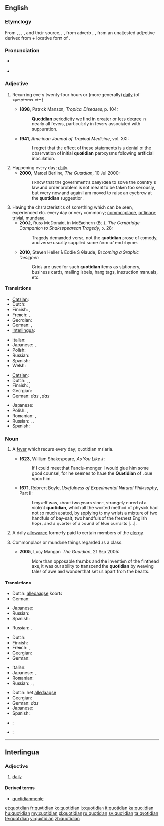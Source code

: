 ==English==

===Etymology===
From {{etyl|xno}} {{term|cotidian}}, {{term|cotidien}}, {{etyl|frm}} {{term|cotidian}}, {{term|cotidien}}, and their source, {{etyl|la}} {{term|cottidianus|cottīdiānus}}, {{term|quotidianus|quōtīdiānus|happening every day|lang=la}}, from adverb {{term|cottidie|cottīdiē}}, {{term|quotidie|quōtīdiē|every day, daily|lang=la}}, from an unattested adjective derived from {{term|quot||how many|lang=la}} + locative form of {{term|dies|diēs|day|lang=la}}.

===Pronunciation===
* {{a|UK}} {{IPA|/kwəˈtɪdɪən/}}
* {{audio|en-us-quotidian.ogg|Audio (US)}}

===Adjective===
{{en-adj}}

# {{medicine}} Recurring every twenty-four hours or (more generally) [[daily]] (of symptoms etc.). {{defdate|from 14th c.}}
#* '''1898''', Patrick Manson, ''Tropical Diseases'', p. 104:
#*: '''Quotidian''' periodicity we find in greater or less degree in nearly all fevers, particularly in fevers associated with suppuration.
#* '''1941''', ''American Journal of Tropical Medicine'', vol. XXI:
#*: I regret that the effect of these statements is a denial of the observation of initial '''quotidian''' paroxysms following artificial inoculation.
# Happening every day; [[daily]]. {{defdate|from 15th c.}}
#* '''2000''', Marcel Berline, ''The Guardian'', 10 Jul 2000:
#*: I know that the government's daily idea to solve the country's law and order problem is not meant to be taken too seriously, but every now and again I am moved to raise an eyebrow at the '''quotidian''' suggestion.
# Having the characteristics of something which can be seen, experienced etc. every day or very commonly; [[commonplace]], [[ordinary]]; [[trivial]], [[mundane]]. {{defdate|from 15th c.}}
#* '''2002''', Russ McDonald, in McEachern (Ed.), ''The Cambridge Companion to Shakespearean Tragedy'', p. 28:
#*: Tragedy demanded verse, not the '''quotidian''' prose of comedy, and verse usually supplied some form of end rhyme.
#* '''2010''', Steven Heller & Eddie S Glaude, ''Becoming a Graphic Designer'':
#*: Grids are used for such '''quotidian''' items as stationery, business cards, mailing labels, hang tags, instruction manuals, etc.

====Translations====
{{trans-top|daily}}
* [[Catalan]]: {{t|ca|quotidià}}
* Dutch: {{t+|nl|alledaags}}
* Finnish: {{t|fi|päivittäinen}}, {{t|fi|jokapäiväinen}}
* French: {{t+|fr|quotidien|m}}, {{t+|fr|quotidienne|f}}
* Georgian: {{t|ka|ყოველდღიური|tr=qoveldḡiuri|sc=Geor|xs=Georgian}}
* German: {{t+|de|alltäglich}} {{t|de|wiederkehrend}}, {{t+|de|täglich}} {{t|de|wiederkehrend}}
* [[Interlingua]]: {{t|ia|quotidian}}
{{trans-mid}}
* Italian: {{t+|it|quotidiano}}
* Japanese: {{t-|ja|毎日|alt=毎日の|tr=[[まいにちの]], mainichi no}}, {{t|ja|日課|alt=日課の|tr=[[にっかの]], nikka no}}
* Polish: {{t|pl|codzienny}}
* Russian: {{t|ru|ежедневный|tr=ježednévnyj}}
* Spanish: {{t-|es|cotidiano}}
* Welsh: {{t|cy|beunyddiol}}
{{trans-bottom}}

{{trans-top|common, mundane}}
* [[Catalan]]: {{t|ca|quotidià}}
* Dutch: {{t+|nl|alledaags}}, {{t-|nl|banaal}}, {{t+|nl|gewoon}}
* Finnish: {{t|fi|arkipäiväinen}}, {{t|fi|jokapäiväinen}}
* Georgian: {{t|ka|ჩვეულებრივი|tr=č'veulebrivi|sc=Geor|xs=Georgian}}
* German: ''das'' {{t|de|Alltägliche}}, ''das'' {{t+|de|täglich}} {{t|de|Wiederkehrende}}
{{trans-mid}}
* Japanese: {{t-|ja|日常|alt=日常の|tr=[[にちじょうの]], nichijō no}}
* Polish: {{t|pl|zwykły}}, {{t|pl|zwyczajny}}
* Romanian: {{t|ro|cotidian|m|n}}, {{t|ro|obișnuit|m|n}}
* Russian: {{t|ru|банальный|sc=Cyrl}}, {{t|ru|избитый|sc=Cyrl}}, {{t|ru|неоригинальный|sc=Cyrl}}
* Spanish: {{t-|es|cotidiano}}
{{trans-bottom}}

===Noun===
{{en-noun}}

# {{medicine|now|_|rare|historical}} A [[fever]] which recurs every day; quotidian malaria. {{defdate|from 14th c.}}
#* '''1623''', William Shakespeare, ''As You Like It'':
#*: If I could meet that Fancie-monger, I would giue him some good counsel, for he seemes to haue the '''Quotidian''' of Loue vpon him.
#* '''1671''', Robnert Boyle, ''Usefulness of Experimental Natural Philosophy'', Part II:
#*: I myself was, about two years since, strangely cured of a violent '''quotidian''', which all the wonted method of physick had not so much abated, by applying to my wrists a mixture of two handfuls of bay-salt, two handfuls of the freshest English hops, and a quarter of a pound of blue currants [...].
# {{context|Anglicanism|historical}} A daily [[allowance]] formerly paid to certain members of the [[clergy]]. {{defdate|from 16th c.}}
# {{context|usually with definite article}} Commonplace or mundane things regarded as a class. {{defdate|from 20th c.}}
#* '''2005''', Lucy Mangan, ''The Guardian'', 21 Sep 2005:
#*: More than opposable thumbs and the invention of the flinthead axe, it was our ability to transcend the '''quotidian''' by weaving tales of awe and wonder that set us apart from the beasts.

====Translations====
{{trans-top|quotidian fever}}
* Dutch: [[alledaagse]] koorts
* German: {{t+|de|täglich|alt=tägliches}} {{t+|de|Fieber}}
{{trans-mid}}
* Japanese: {{t|ja|毎日熱|tr=[[まいにちねつ]], mainichi-netsu}}
* Russian: {{t|ru|малярия с ежедневными приступами|sc=Cyrl}}
* Spanish: {{t-|es|cotidiano}}
{{trans-bottom}}

{{trans-top|a daily allowance}}
* Russian: {{t|ru|суточная норма рациона|tr=|sc=Cyrl}}, {{t|ru|суточное довольствие|tr=|sc=Cyrl}}
{{trans-mid}}
{{trans-bottom}}

{{trans-top|quotidian, daily thing}}
* Dutch: {{t|nl|alledaagse}}
* Finnish: {{t|fi|arkipäiväisyydet|p}}
* French: {{t+|fr|banalité|f}}, {{t+|fr|quotidien|m}}
* Georgian: {{t|ka|ყოველდღიური|tr=qoveldḡiuri|sc=Geor|xs=Georgian}}
* German: {{t|de|Alltag|m}}
{{trans-mid}}
* Italian: {{t+|it|ferialità|f}}
* Japanese: {{t|ja|日課|tr=[[にっか]], nikka}}, {{t-|ja|日常|tr=[[にちじょう]], nichijō}}
* Romanian: {{t|ro|cotidian|m|n}}
* Russian: {{t|ru|банальность|f|sc=Cyrl}}, {{t|ru|избитость|f|sc=Cyrl}}, {{t|ru|неоригинальность|f|sc=Cyrl}}
{{trans-bottom}}

{{checktrans-top}}
* Dutch: het [[alledaagse]]
* Georgian: {{t|ka|ჩვეულებრივი|tr=č'veulebrivi|sc=Geor|xs=Georgian}}
* German: ''das'' {{t|de|Alltägliche}}
* Japanese: {{t-|ja|日常|tr=[[にちじょう]], nichijō}}
* Spanish: {{t|es|costumbrista}}
* {{ttbc|sh}}: {{t-|hr|dnevno}}
* {{ttbc|pt}}: {{t+|pt|quotidiano}}
{{trans-bottom}}

----

==Interlingua==

===Adjective===
{{ia-adj}}

# [[daily]]

====Derived terms====
* [[quotidianmente]]

[[et:quotidian]]
[[fr:quotidian]]
[[ko:quotidian]]
[[io:quotidian]]
[[it:quotidian]]
[[ka:quotidian]]
[[hu:quotidian]]
[[my:quotidian]]
[[pl:quotidian]]
[[ru:quotidian]]
[[sv:quotidian]]
[[ta:quotidian]]
[[te:quotidian]]
[[vi:quotidian]]
[[zh:quotidian]]